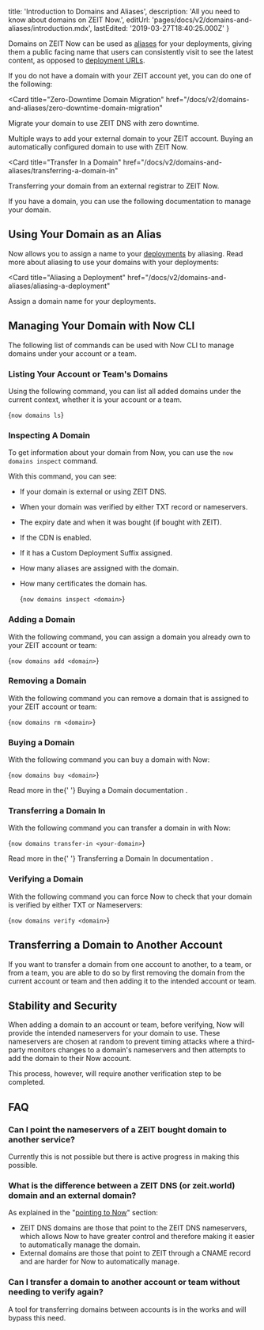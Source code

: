 
  title: 'Introduction to Domains and Aliases',
  description: 'All you need to know about domains on ZEIT Now.',
  editUrl: 'pages/docs/v2/domains-and-aliases/introduction.mdx',
  lastEdited: '2019-03-27T18:40:25.000Z'
}

Domains on ZEIT Now can be used as [aliases](/docs/v2/domains-and-aliases/aliasing-a-deployment/) for your deployments, giving them a public facing name that users can consistently visit to see the latest content, as opposed to [deployment URLs](/docs/v2/deployments/concepts/urls/).

If you do not have a domain with your ZEIT account yet, you can do one of the following:

<Card
  title="Zero-Downtime Domain Migration"
  href="/docs/v2/domains-and-aliases/zero-downtime-domain-migration"
>
  Migrate your domain to use ZEIT DNS with zero downtime.
</Card>

<Card title="Add a Domain" href="/docs/v2/domains-and-aliases/adding-a-domain">
  Multiple ways to add your external domain to your ZEIT account.
</Card>

<Card title="Buy a Domain" href="/docs/v2/domains-and-aliases/buying-a-domain">
  Buying an automatically configured domain to use with ZEIT Now.
</Card>

<Card
  title="Transfer In a Domain"
  href="/docs/v2/domains-and-aliases/transferring-a-domain-in"
>
  Transferring your domain from an external registrar to ZEIT Now.
</Card>

If you have a domain, you can use the following documentation to manage your domain.

## Using Your Domain as an Alias

Now allows you to assign a name to your [deployments](/docs/v2/deployments/basics) by aliasing. Read more about aliasing to use your domains with your deployments:

<Card
  title="Aliasing a Deployment"
  href="/docs/v2/domains-and-aliases/aliasing-a-deployment"
>
  Assign a domain name for your deployments.
</Card>

## Managing Your Domain with Now CLI

The following list of commands can be used with Now CLI to manage domains under your account or a team.

### Listing Your Account or Team's Domains

Using the following command, you can list all added domains under the current context, whether it is your account or a team.

<TerminalInput>{`now domains ls`}</TerminalInput>

### Inspecting A Domain

To get information about your domain from Now, you can use the `now domains inspect` command.

With this command, you can see:

- If your domain is external or using ZEIT DNS.
- When your domain was verified by either TXT record or nameservers.
- The expiry date and when it was bought (if bought with ZEIT).
- If the CDN is enabled.
- If it has a Custom Deployment Suffix assigned.
- How many aliases are assigned with the domain.
- How many certificates the domain has.

  <TerminalInput>{`now domains inspect <domain>`}</TerminalInput>

### Adding a Domain

With the following command, you can assign a domain you already own to your ZEIT account or team:

<TerminalInput>{`now domains add <domain>`}</TerminalInput>

### Removing a Domain

With the following command you can remove a domain that is assigned to your ZEIT account or team:

<TerminalInput>{`now domains rm <domain>`}</TerminalInput>

### Buying a Domain

With the following command you can buy a domain with Now:

<TerminalInput>{`now domains buy <domain>`}</TerminalInput>

<Note>
  Read more in the{' '}
  <GenericLink href="/docs/v2/domains-and-aliases/buying-a-domain">
    Buying a Domain documentation
  </GenericLink>
  .
</Note>

### Transferring a Domain In

With the following command you can transfer a domain in with Now:

<TerminalInput>{`now domains transfer-in <your-domain>`}</TerminalInput>

<Note>
  Read more in the{' '}
  <GenericLink href="/docs/v2/domains-and-aliases/transferring-a-domain-in">
    Transferring a Domain In documentation
  </GenericLink>
  .
</Note>

### Verifying a Domain

With the following command you can force Now to check that your domain is verified by either TXT or Nameservers:

<TerminalInput>{`now domains verify <domain>`}</TerminalInput>

## Transferring a Domain to Another Account

If you want to transfer a domain from one account to another, to a team, or from a team, you are able to do so by first removing the domain from the current account or team and then adding it to the intended account or team.

## Stability and Security

When adding a domain to an account or team, before verifying, Now will provide the intended nameservers for your domain to use. These nameservers are chosen at random to prevent timing attacks where a third-party monitors changes to a domain's nameservers and then attempts to add the domain to their Now account.

This process, however, will require another verification step to be completed.

## FAQ

### Can I point the nameservers of a ZEIT bought domain to another service?

Currently this is not possible but there is active progress in making this possible.

### What is the difference between a ZEIT DNS (or zeit.world) domain and an external domain?

As explained in the "[pointing to Now](/docs/v2/domains-and-aliases/adding-a-domain#step-2:-pointing-to-now)" section:

- ZEIT DNS domains are those that point to the ZEIT DNS nameservers, which allows Now to have greater control and therefore making it easier to automatically manage the domain.
- External domains are those that point to ZEIT through a CNAME record and are harder for Now to automatically manage.

### Can I transfer a domain to another account or team without needing to verify again?

A tool for transferring domains between accounts is in the works and will bypass this need.

